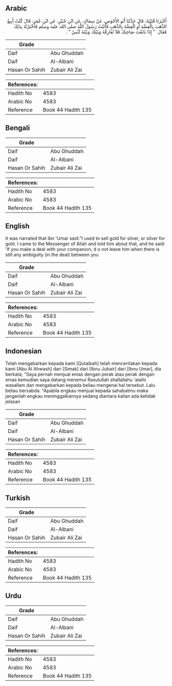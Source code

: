 ## Arabic


<div dir="rtl" lang="ar" style={{fontSize:'larger',backgroundColor:'#f8f9fa',padding:20}}>
أَخْبَرَنَا قُتَيْبَةُ، قَالَ حَدَّثَنَا أَبُو الأَحْوَصِ، عَنْ سِمَاكٍ، عَنِ ابْنِ جُبَيْرٍ، عَنِ ابْنِ عُمَرَ، قَالَ كُنْتُ أَبِيعُ الذَّهَبَ بِالْفِضَّةِ أَوِ الْفِضَّةَ بِالذَّهَبِ فَأَتَيْتُ رَسُولَ اللَّهِ صلى الله عليه وسلم فَأَخْبَرْتُهُ بِذَلِكَ فَقَالَ ‏ "‏ إِذَا بَايَعْتَ صَاحِبَكَ فَلاَ تُفَارِقْهُ وَبَيْنَكَ وَبَيْنَهُ لَبْسٌ ‏"‏ ‏.‏
</div>
<div style={{backgroundColor:'#f8f9fa',padding:20, marginBottom: 10}}><table> <thead> <tr> <th>Grade</th> <th></th> </tr> </thead> <tbody> <tr><td>Daif</td><td>Abu Ghuddah</td></tr><tr><td>Daif</td><td>Al-Albani</td></tr><tr><td>Hasan Or Sahih</td><td>Zubair Ali Zai</td></tr></tbody></table><table> <thead> <tr> <th>References:</th> <th></th> </tr> </thead> <tbody><tr><td>Hadith No</td><td>4583</td></tr><tr><td>Arabic No</td><td>4583</td></tr><tr><td>Reference</td><td>Book 44 Hadith 135</td></tr></tbody></table></div>

## Bengali


<div dir="ltr" lang="bn" style={{fontSize:'larger',backgroundColor:'#f8f9fa',padding:20}}>

</div>
<div style={{backgroundColor:'#f8f9fa',padding:20, marginBottom: 10}}><table> <thead> <tr> <th>Grade</th> <th></th> </tr> </thead> <tbody> <tr><td>Daif</td><td>Abu Ghuddah</td></tr><tr><td>Daif</td><td>Al-Albani</td></tr><tr><td>Hasan Or Sahih</td><td>Zubair Ali Zai</td></tr></tbody></table><table> <thead> <tr> <th>References:</th> <th></th> </tr> </thead> <tbody><tr><td>Hadith No</td><td>4583</td></tr><tr><td>Arabic No</td><td>4583</td></tr><tr><td>Reference</td><td>Book 44 Hadith 135</td></tr></tbody></table></div>

## English


<div dir="ltr" lang="en" style={{fontSize:'larger',backgroundColor:'#f8f9fa',padding:20}}>
It was narrated that Ibn 'Umar said:"I used to sell gold for silver, or silver for gold. I came to the Messenger of Allah and told him about that, and he said: 'If you make a deal with your companion, d o not leave him when there is still any ambiguity (in the deal) between you
</div>
<div style={{backgroundColor:'#f8f9fa',padding:20, marginBottom: 10}}><table> <thead> <tr> <th>Grade</th> <th></th> </tr> </thead> <tbody> <tr><td>Daif</td><td>Abu Ghuddah</td></tr><tr><td>Daif</td><td>Al-Albani</td></tr><tr><td>Hasan Or Sahih</td><td>Zubair Ali Zai</td></tr></tbody></table><table> <thead> <tr> <th>References:</th> <th></th> </tr> </thead> <tbody><tr><td>Hadith No</td><td>4583</td></tr><tr><td>Arabic No</td><td>4583</td></tr><tr><td>Reference</td><td>Book 44 Hadith 135</td></tr></tbody></table></div>

## Indonesian


<div dir="ltr" lang="id" style={{fontSize:'larger',backgroundColor:'#f8f9fa',padding:20}}>
Telah mengabarkan kepada kami [Qutaibah] telah menceritakan kepada kami [Abu Al Ahwash] dari [Simak] dari [Ibnu Jubair] dari [Ibnu Umar], dia berkata; "Saya pernah menjual emas dengan perak atau perak dengan emas kemudian saya datang menemui Rasulullah shallallahu 'alaihi wasallam dan mengabarkan kepada beliau mengenai hal tersebut. Lalu beliau bersabda: "Apabila engkau menjual kepada sahabatmu maka janganlah engkau meninggalkannya sedang diantara kalian ada ketidak jelasan
</div>
<div style={{backgroundColor:'#f8f9fa',padding:20, marginBottom: 10}}><table> <thead> <tr> <th>Grade</th> <th></th> </tr> </thead> <tbody> <tr><td>Daif</td><td>Abu Ghuddah</td></tr><tr><td>Daif</td><td>Al-Albani</td></tr><tr><td>Hasan Or Sahih</td><td>Zubair Ali Zai</td></tr></tbody></table><table> <thead> <tr> <th>References:</th> <th></th> </tr> </thead> <tbody><tr><td>Hadith No</td><td>4583</td></tr><tr><td>Arabic No</td><td>4583</td></tr><tr><td>Reference</td><td>Book 44 Hadith 135</td></tr></tbody></table></div>

## Turkish


<div dir="ltr" lang="tr" style={{fontSize:'larger',backgroundColor:'#f8f9fa',padding:20}}>

</div>
<div style={{backgroundColor:'#f8f9fa',padding:20, marginBottom: 10}}><table> <thead> <tr> <th>Grade</th> <th></th> </tr> </thead> <tbody> <tr><td>Daif</td><td>Abu Ghuddah</td></tr><tr><td>Daif</td><td>Al-Albani</td></tr><tr><td>Hasan Or Sahih</td><td>Zubair Ali Zai</td></tr></tbody></table><table> <thead> <tr> <th>References:</th> <th></th> </tr> </thead> <tbody><tr><td>Hadith No</td><td>4583</td></tr><tr><td>Arabic No</td><td>4583</td></tr><tr><td>Reference</td><td>Book 44 Hadith 135</td></tr></tbody></table></div>

## Urdu


<div dir="rtl" lang="ur" style={{fontSize:'larger',backgroundColor:'#f8f9fa',padding:20}}>

</div>
<div style={{backgroundColor:'#f8f9fa',padding:20, marginBottom: 10}}><table> <thead> <tr> <th>Grade</th> <th></th> </tr> </thead> <tbody> <tr><td>Daif</td><td>Abu Ghuddah</td></tr><tr><td>Daif</td><td>Al-Albani</td></tr><tr><td>Hasan Or Sahih</td><td>Zubair Ali Zai</td></tr></tbody></table><table> <thead> <tr> <th>References:</th> <th></th> </tr> </thead> <tbody><tr><td>Hadith No</td><td>4583</td></tr><tr><td>Arabic No</td><td>4583</td></tr><tr><td>Reference</td><td>Book 44 Hadith 135</td></tr></tbody></table></div>